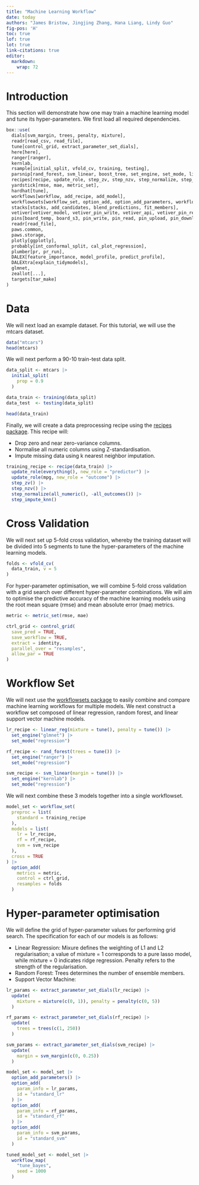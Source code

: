 ```yaml
---
title: "Machine Learning Workflow"
date: today
authors: "James Bristow, Jingjing Zhang, Hana Liang, Lindy Guo"
fig-pos: 'H'
toc: true
lof: true
lot: true
link-citations: true
editor: 
  markdown: 
    wrap: 72
---
```


# Introduction

This section will demonstrate how one may train a machine learning model and tune its hyper-parameters. We first load all
required dependencies.

```r
box::use(
  dials[svm_margin, trees, penalty, mixture],
  readr[read_csv, read_file],
  tune[control_grid, extract_parameter_set_dials],
  here[here],
  ranger[ranger],
  kernlab,
  rsample[initial_split, vfold_cv, training, testing],
  parsnip[rand_forest, svm_linear, boost_tree, set_engine, set_mode, linear_reg],
  recipes[recipe, update_role, step_zv, step_nzv, step_normalize, step_impute_knn, update],
  yardstick[rmse, mae, metric_set],
  hardhat[tune],
  workflows[workflow, add_recipe, add_model],
  workflowsets[workflow_set, option_add, option_add_parameters, workflow_map],
  stacks[stacks, add_candidates, blend_predictions, fit_members],
  vetiver[vetiver_model, vetiver_pin_write, vetiver_api, vetiver_pin_read],
  pins[board_temp, board_s3, pin_write, pin_read, pin_upload, pin_download],
  readr[read_file],
  paws.common,
  paws.storage,
  plotly[ggplotly],
  probably[int_conformal_split, cal_plot_regression],
  plumber[pr, pr_run],
  DALEX[feature_importance, model_profile, predict_profile],
  DALEXtra[explain_tidymodels],
  glmnet,
  zeallot[...],
  targets[tar_make]
)
```

# Data

We will next load an example dataset. For this tutorial, we will use the mtcars dataset.

```r

data("mtcars")
head(mtcars)
```

We will next perform a 90-10 train-test data split.

```r
data_split <- mtcars |>
  initial_split(
    prop = 0.9
  )

data_train <- training(data_split)
data_test  <- testing(data_split)

head(data_train)
```

Finally, we will create a data preprocessing recipe using the [recipes package](https://recipes.tidymodels.org/). This recipe will:

- Drop zero and near zero-variance columns.
- Normalise all numeric columns using Z-standardisation.
- Impute missing data using k nearest neighbor imputation.

```r
training_recipe <- recipe(data_train) |>
  update_role(everything(), new_role = "predictor") |>
  update_role(mpg, new_role = "outcome") |>
  step_zv() |>
  step_nzv() |>
  step_normalize(all_numeric(), -all_outcomes()) |>
  step_impute_knn()
```

# Cross Validation

We will next set up 5-fold cross validation, whereby the training dataset will be divided into 5 segments to tune the hyper-parameters of the machine learning models. 

```r
folds <- vfold_cv(
  data_train, v = 5
)
``` 

For hyper-parameter optimisation, we will combine 5-fold cross validation with a grid search over different hyper-parameter combinations. We will aim to optimise the predictive accuracy of the machine learning models using the root mean square (rmse) and mean absolute error (mae) metrics. 

```r
metric <- metric_set(rmse, mae)

ctrl_grid <- control_grid(
  save_pred = TRUE,
  save_workflow = TRUE,
  extract = identity,
  parallel_over = "resamples",
  allow_par = TRUE
)
``` 

# Workflow Set

We will next use the [workflowsets package](https://workflowsets.tidymodels.org/) to easily combine and compare machine learning workflows for multiple models. We next construct a workflow set composed of linear regression, random forest, and linear support vector machine models.

```r
lr_recipe <- linear_reg(mixture = tune(), penalty = tune()) |> 
  set_engine("glmnet") |> 
  set_mode("regression")

rf_recipe <- rand_forest(trees = tune()) |> 
  set_engine("ranger") |> 
  set_mode("regression") 

svm_recipe <- svm_linear(margin = tune()) |> 
  set_engine("kernlab") |> 
  set_mode("regression") 
```

We will next combine these 3 models together into a single workflowset.

```r
model_set <- workflow_set(
  preproc = list(
    standard = training_recipe
  ),
  models = list(
    lr = lr_recipe,
    rf = rf_recipe,
    svm = svm_recipe
  ),
  cross = TRUE
) |>
  option_add(
    metrics = metric,
    control = ctrl_grid,
    resamples = folds
  )
```


# Hyper-parameter optimisation

We will define the grid of hyper-parameter values for performing grid search. The specification for each of our models is as follows:

* Linear Regression: Mixure defines the weighting of L1 and L2 regularisation; a value of mixture = 1 corresponds to a pure lasso model, while mixture = 0 indicates ridge regression. Penalty refers to the strength of the regularisation.
* Random Forest: Trees determines the number of ensemble members.
* Support Vector Machine: 

```r
lr_params <- extract_parameter_set_dials(lr_recipe) |>
  update(
    mixture = mixture(c(0, 1)), penalty = penalty(c(0, 5))
  )

rf_params <- extract_parameter_set_dials(rf_recipe) |>
  update(
    trees = trees(c(1, 250))
  )

svm_params <- extract_parameter_set_dials(svm_recipe) |>
  update(
    margin = svm_margin(c(0, 0.25))
  )
```

```r

model_set <- model_set |>
  option_add_parameters() |>
  option_add(
    param_info = lr_params,
    id = "standard_lr"
  ) |>
  option_add(
    param_info = rf_params,
    id = "standard_rf"
  ) |>
  option_add(
    param_info = svm_params,
    id = "standard_svm"
  ) 

tuned_model_set <- model_set |>
  workflow_map(
    "tune_bayes", 
    seed = 1000
  )
```
